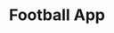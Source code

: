 ---
sidebar_position: 1
title: Football App
description: Design a full Football App from scratch
---